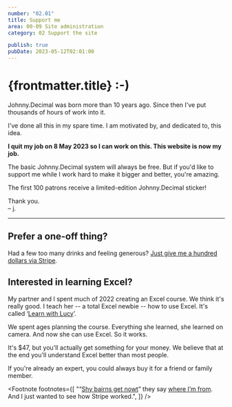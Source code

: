 ```yaml
---
number: "02.01"
title: Support me
area: 00-09 Site administration
category: 02 Support the site

publish: true
pubDate: 2023-05-12T02:01:00
---
```




# {frontmatter.title} :-)

<SupportMe />

Johnny.Decimal was born more than 10 years ago. Since then I've put thousands of hours of work into it.

I've done all this in my spare time. I am motivated by, and dedicated to, this idea.

**I quit my job on 8 May 2023 so I can work on this. This website is now my job.**

The basic Johnny.Decimal system will always be free. But if you'd like to support me while I work hard to make it bigger and better, you're amazing.

The first 100 patrons receive a limited-edition Johnny.Decimal sticker!

Thank you.  
– j.

<SupportMe />

---

## Prefer a one-off thing?

Had a few too many drinks and feeling generous? [Just give me a hundred dollars via Stripe](https://buy.stripe.com/bIY3dx4ph4BWedO000).<FootRef n={1} />

## Interested in learning Excel?

My partner and I spent much of 2022 creating an Excel course. We think it's really good. I teach her -- a total Excel newbie -- how to use Excel. It's called &lsquo;[Learn with Lucy](https://www.learnwithlucy.rocks/courses/excel)&rsquo;.

We spent ages planning the course. Everything she learned, she learned on camera. And now she can use Excel. So it works.

It's $47, but you'll actually get something for your money. We believe that at the end you'll understand Excel better than most people.

If you're already an expert, you could always buy it for a friend or family member.

<Footnote
  footnotes={[
    "&ldquo;<a href='https://duckduckgo.com/?q=shy+bairns+get+nowt&t=osx&ia=definition'>Shy bairns get nowt</a>&rdquo; they say <a href='https://duckduckgo.com/?q=sunderland+uk&ia=web'>where I&rsquo;m from</a>. And I just wanted to see how Stripe worked.",
  ]}
/>
